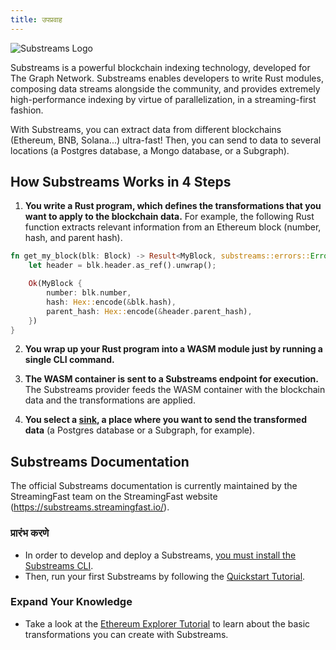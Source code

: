 ```yaml
---
title: उपप्रवाह
---
```


![Substreams Logo](/img/substreams-logo.png)

Substreams is a powerful blockchain indexing technology, developed for The Graph Network. Substreams enables developers to write Rust modules, composing data streams alongside the community, and provides extremely high-performance indexing by virtue of parallelization, in a streaming-first fashion.

With Substreams, you can extract data from different blockchains (Ethereum, BNB, Solana...) ultra-fast! Then, you can send to data to several locations (a Postgres database, a Mongo database, or a Subgraph).

## How Substreams Works in 4 Steps

1. **You write a Rust program, which defines the transformations that you want to apply to the blockchain data.** For example, the following Rust function extracts relevant information from an Ethereum block (number, hash, and parent hash).

```rust
fn get_my_block(blk: Block) -> Result<MyBlock, substreams::errors::Error> {
    let header = blk.header.as_ref().unwrap();

    Ok(MyBlock {
        number: blk.number,
        hash: Hex::encode(&blk.hash),
        parent_hash: Hex::encode(&header.parent_hash),
    })
}
```

2. **You wrap up your Rust program into a WASM module just by running a single CLI command.**

3. **The WASM container is sent to a Substreams endpoint for execution.** The Substreams provider feeds the WASM container with the blockchain data and the transformations are applied.

4. **You select a [sink](https://substreams.streamingfast.io/developers-guide/sink-targets), a place where you want to send the transformed data** (a Postgres database or a Subgraph, for example).

## Substreams Documentation

The official Substreams documentation is currently maintained by the StreamingFast team on the StreamingFast website (https://substreams.streamingfast.io/).

### प्रारंभ करणे

- In order to develop and deploy a Substreams, [you must install the Substreams CLI](https://substreams.streamingfast.io/getting-started/installing-the-cli).
- Then, run your first Substreams by following the [Quickstart Tutorial](https://substreams.streamingfast.io/getting-started/quickstart).

### Expand Your Knowledge

- Take a look at the [Ethereum Explorer Tutorial](https://substreams.streamingfast.io/tutorials/overview/overview) to learn about the basic transformations you can create with Substreams.
